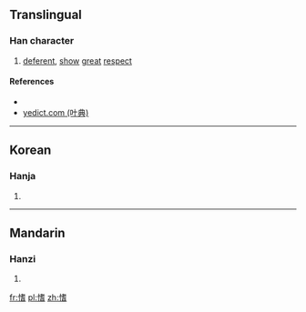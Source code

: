 ==Translingual==

===Han character===
{{Han char|rn=61|rad=心|as=10|sn=13|four=|canj=心十心日 (PJPA)|ids=⿰[[忄]][[耆]]}}

# [[deferent]], [[show]] [[great]] [[respect]]

====References====
* {{Han ref|kx=0396.150|dkj=10989|dj=0735.010|hdz=42335.140|uh=612D|ud=24877}}
*[http://yedict.com/htm/61/612D.htm yedict.com (叶典)]

----

==Korean==

===Hanja===
{{ko-hanja|hangeul=기|eumhun=|rv=gi|mr=ki|y=ki}}

# {{defn|lang=ko|sort=心10}}

----

==Mandarin==

===Hanzi===
{{cmn-hanzi|pin=[[qí]] ([[qi2]]), [[xùn]] ([[xun4]])|wg=ch'i<sup>2</sup>, hsün<sup>4</sup>}}

# {{defn|lang=cmn|sort=心10}}

[[fr:愭]]
[[pl:愭]]
[[zh:愭]]